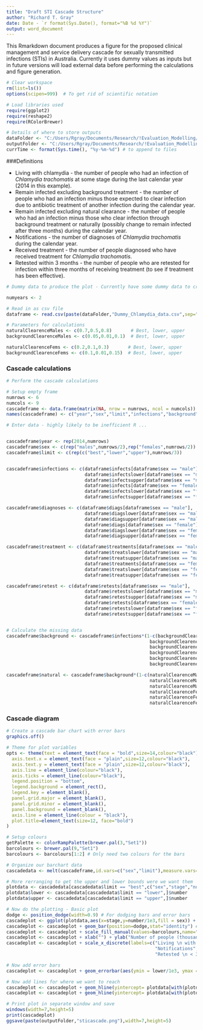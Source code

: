 ```yaml
---
title: "Draft STI Cascade Structure"
author: "Richard T. Gray"
date: Date - `r format(Sys.Date(), format="%B %d %Y")`
output: word_document
---
```


This Rmarkdown document produces a figure for the proposed clinical management and service delivery cascade for sexually transmitted infections (STIs) in Australia. Currently it uses dummy values as inputs but in future versions will load external data before performing the calculations and figure generation. 

```r
# Clear workspace
rm(list=ls()) 
options(scipen=999)  # To get rid of scientific notation

# Load libraries used
require(ggplot2)
require(reshape2)
require(RColorBrewer)

# Details of where to store outputs
dataFolder <- "C:/Users/Rgray/Documents/Research/!Evaluation_Modelling/projects/Care_Cascade_Calculations/data/"
outputFolder <- "C:/Users/Rgray/Documents/Research/!Evaluation_Modelling/projects/Care_Cascade_Calculations/output/"
currTime <- format(Sys.time(), "%y-%m-%d") # to append to files
```

###Definitions

* Living with chlamydia - the number of people who had an infection of _Chlamydia trachomatis_ at some stage during the last calendar year (2014 in this example).
* Remain infected excluding background treatment - the number of people who had an infection minus those expected to clear infection due to antibiotic treatment of another infection during the calendar year.
* Remain infected excluding natural clearance - the number of people who had an infection minus those who clear infection through background treatment or naturally (possibly change to remain infected after three months) during the calendar year.
* Notifications - the number of diagnoses of _Chlamydia trachomatis_ during the calendar year.
* Received treatment - the number of people diagnosed who have received treatment for _Chlamydia trachomatis_.
* Retested within 3 months - the number of people who are retested for infection within three months of receiving treatment (to see if treatment has been effective).

```r
# Dummy data to produce the plot - Currently have some dummy data to create to produce the template plot. Need different values for males and females.

numyears <- 2

# Read in as csv file
dataframe <- read.csv(paste(dataFolder,"Dummy_Chlamydia_data.csv",sep=""), sep = ",", nrows = 2*numyears)

# Parameters for calculations
naturalClearenceMales <- c(0.7,0.5,0.8)       # Best, lower, upper
backgroundClearenceMales <- c(0.05,0.01,0.1)  # Best, lower, upper

naturalClearenceFems <- c(0.2,0.1,0.3)       # Best, lower, upper
backgroundClearenceFems <- c(0.1,0.01,0.15)  # Best, lower, upper

```

### Cascade calculations
```r
# Perform the cascade calculations

# Setup empty frame
numrows <- 6
numcols <- 9 
cascadeframe <- data.frame(matrix(NA, nrow = numrows, ncol = numcols))
names(cascadeframe) <- c("year","sex","limit","infections","background","natural","diagnoses","treatment","retest")

# Enter data - highly likely to be inefficient R ...


cascadeframe$year <- rep(2014,numrows)
cascadeframe$sex <- c(rep("males",numrows/2),rep("females",numrows/2))
cascadeframe$limit <- c(rep(c("best","lower","upper"),numrows/3))


cascadeframe$infections <- c(dataframe$infects[dataframe$sex == "male"],
                             dataframe$infectslower[dataframe$sex == "male"],
                             dataframe$infectsupper[dataframe$sex == "male"],
                             dataframe$infects[dataframe$sex == "female"],
                             dataframe$infectslower[dataframe$sex == "female"],
                             dataframe$infectsupper[dataframe$sex == "female"])

cascadeframe$diagnoses <- c(dataframe$diags[dataframe$sex == "male"],
                             dataframe$diagslower[dataframe$sex == "male"],
                             dataframe$diagsupper[dataframe$sex == "male"],
                             dataframe$diags[dataframe$sex == "female"],
                             dataframe$diagslower[dataframe$sex == "female"],
                             dataframe$diagsupper[dataframe$sex == "female"])

cascadeframe$treatment <- c(dataframe$treatments[dataframe$sex == "male"],
                             dataframe$treatslower[dataframe$sex == "male"],
                             dataframe$treatsupper[dataframe$sex == "male"],
                             dataframe$treatments[dataframe$sex == "female"],
                             dataframe$treatslower[dataframe$sex == "female"],
                             dataframe$treatsupper[dataframe$sex == "female"])

cascadeframe$retest <- c(dataframe$retests[dataframe$sex == "male"],
                             dataframe$retestslower[dataframe$sex == "male"],
                             dataframe$retestsupper[dataframe$sex == "male"],
                             dataframe$retests[dataframe$sex == "female"],
                             dataframe$retestslower[dataframe$sex == "female"],
                             dataframe$retestsupper[dataframe$sex == "female"])


# Calculate the missing data
cascadeframe$background <- cascadeframe$infections*(1-c(backgroundClearenceMales[1],
                                                     backgroundClearenceMales[2],
                                                     backgroundClearenceMales[3],
                                                     backgroundClearenceFems[1],
                                                     backgroundClearenceFems[2],
                                                     backgroundClearenceFems[3]))

cascadeframe$natural <- cascadeframe$background*(1-c(naturalClearenceMales[1],
                                                     naturalClearenceMales[2],
                                                     naturalClearenceMales[3],
                                                     naturalClearenceFems[1],
                                                     naturalClearenceFems[2],
                                                     naturalClearenceFems[3]))

```

### Cascade diagram

```r
# Create a cascade bar chart with error bars
graphics.off()

# Theme for plot variables
opts <- theme(text = element_text(face = "bold",size=14,colour="black"),
  axis.text.x = element_text(face = "plain",size=12,colour="black"),
  axis.text.y = element_text(face = "plain",size=12,colour="black"),
  axis.line = element_line(colour="black"),
  axis.ticks = element_line(colour="black"),
  legend.position = "bottom",
  legend.background = element_rect(),
  legend.key = element_blank(),
  panel.grid.major = element_blank(), 
  panel.grid.minor = element_blank(), 
  panel.background = element_blank(), 
  axis.line = element_line(colour = "black"),
  plot.title=element_text(size=12, face="bold")
)

# Setup colours
getPalette <- colorRampPalette(brewer.pal(3,"Set1"))
barcolours <- brewer.pal(9,"Set1")
barcolours <- barcolours[1:2] # Only need two colours for the bars

# Organize our barchart data
cascadedata <- melt(cascadeframe,id.vars=c("sex","limit"),measure.vars=c("infections","natural","diagnoses","treatment","retest"), variable.name="stage",value.name="number")

# More rerranging to get the upper and lower bounds were we want them
plotdata <- cascadedata[cascadedata$limit == "best",c("sex","stage","number")]
plotdata$lower <- cascadedata[cascadedata$limit == "lower",]$number
plotdata$upper <- cascadedata[cascadedata$limit == "upper",]$number

# Now do the plotting - Basic plot
dodge <- position_dodge(width=0.9) # For dodging bars and error bars
cascadeplot <- ggplot(plotdata,aes(x=stage,y=number/1e3,fill = sex)) + opts
cascadeplot <- cascadeplot + geom_bar(position=dodge,stat="identity") # Plot the bar chart
cascadeplot <- cascadeplot + scale_fill_manual(values=barcolours,name="") # Use corrrect colours
cascadeplot <- cascadeplot + xlab("") + ylab("Number of people (thousands)")
cascadeplot <- cascadeplot + scale_x_discrete(labels=c("Living \n with \n chlamydia","Remain \n infected \n > 3 months",
                                                       "Notifications","Received \n treatment",
                                                       "Retested \n < 3 months")) # Add x labels

# Now add error bars
cascadeplot <- cascadeplot + geom_errorbar(aes(ymin = lower/1e3, ymax = upper/1e3),position=dodge,width=0.33,size=1)

# Now add lines for where we want to reach
cascadeplot <- cascadeplot + geom_hline(yintercept= plotdata[with(plotdata,sex == "males" & stage == "natural"),]$number/1e3,colour=barcolours[2],size=1,linetype="longdash")
cascadeplot <- cascadeplot + geom_hline(yintercept= plotdata[with(plotdata,sex == "females" & stage == "natural"),]$number/1e3,colour=barcolours[1],size=1,linetype="longdash")

# Print plot in separate window and save
windows(width=7,height=5)
print(cascadeplot)
ggsave(paste(outputFolder,"sticascade.png"),width=7,height=5)


```
